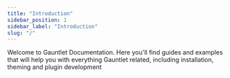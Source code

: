 ```yaml
---
title: "Introduction"
sidebar_position: 1
sidebar_label: "Introduction"
slug: "/"
---
```



Welcome to Gauntlet Documentation.
Here you'll find guides and examples that will help you with everything Gauntlet related, including installation, theming and plugin development

<UiScreenshot imgPath="/img/generated-screenshots/ui_list/main/default.png"/>

